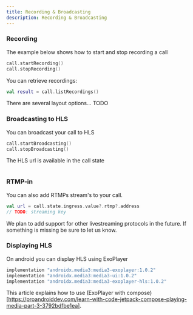 ```yaml
---
title: Recording & Broadcasting
description: Recording & Broadcasting
---
```


### Recording

The example below shows how to start and stop recording a call

```kotlin
call.startRecording()
call.stopRecording()
```

You can retrieve recordings:

```kotlin
val result = call.listRecordings()
```

There are several layout options... TODO

### Broadcasting to HLS

You can broadcast your call to HLS

```kotlin
call.startBroadcasting()
call.stopBroadcasting()
```

The HLS url is available in the call state

```kotlin

```

### RTMP-in

You can also add RTMPs stream's to your call.

```kotlin
val url = call.state.ingress.value?.rtmp?.address
// TODO: streaming key
```

We plan to add support for other livestreaming protocols in the future. If something is missing be sure to let us know.

### Displaying HLS

On android you can display HLS using ExoPlayer

```kotlin
implementation "androidx.media3:media3-exoplayer:1.0.2"
implementation "androidx.media3:media3-ui:1.0.2"
implementation "androidx.media3:media3-exoplayer-hls:1.0.2"
```

This article explains how to use (ExoPlayer with compose)[https://proandroiddev.com/learn-with-code-jetpack-compose-playing-media-part-3-3792bdfbe1ea].
